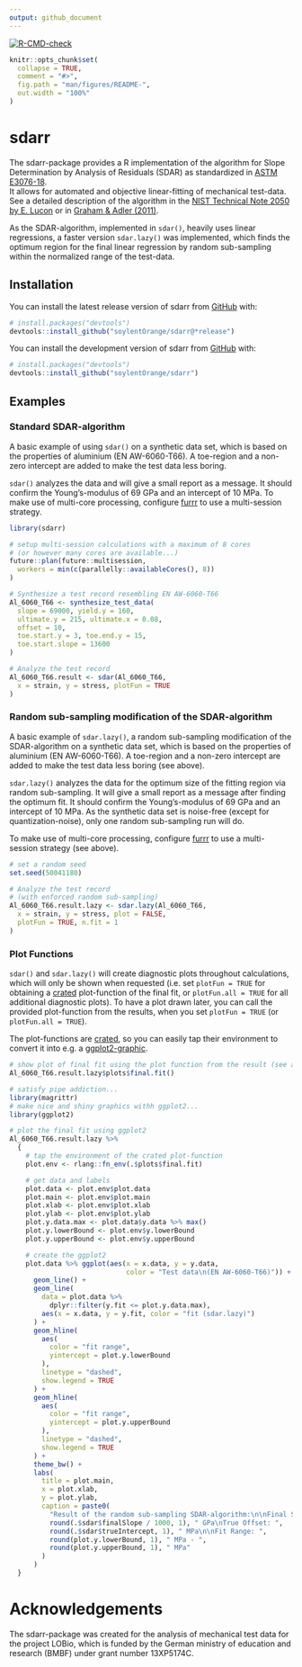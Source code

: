 ```yaml
---
output: github_document
---
```


<!-- badges: start -->
[![R-CMD-check](https://github.com/soylentOrange/sdarr/actions/workflows/R-CMD-check.yaml/badge.svg)](https://github.com/soylentOrange/sdarr/actions/workflows/R-CMD-check.yaml)
<!-- [![CRAN](http://www.r-pkg.org/badges/version/sdarr)](https://cran.r-project.org/package=sdarr) -->
<!-- badges: end -->

<!-- README.md is generated from README.Rmd. Please edit that file -->

```r
knitr::opts_chunk$set(
  collapse = TRUE,
  comment = "#>",
  fig.path = "man/figures/README-",
  out.width = "100%"
)
```

# sdarr

The sdarr-package provides a R implementation of the algorithm for Slope Determination by Analysis of Residuals (SDAR) as standardized in [ASTM E3076-18](https://doi.org/10.1520/E3076-18).  
It allows for automated and objective linear-fitting of mechanical test-data. See a detailed description of the algorithm in the [NIST Technical Note 2050 by E. Lucon](https://doi.org/10.6028/NIST.TN.2050) or in [Graham & Adler (2011)](https://doi.org/10.1520/JTE103038).  
  
As the SDAR-algorithm, implemented in `sdar()`, heavily uses linear regressions, a faster version `sdar.lazy()` was implemented, which finds the optimum region for the final linear regression by random sub-sampling within the normalized range of the test-data.
  
## Installation

You can install the latest release version of sdarr from [GitHub](https://github.com/) with:

``` r
# install.packages("devtools")
devtools::install_github("soylentOrange/sdarr@*release")
```

You can install the development version of sdarr from [GitHub](https://github.com/) with:

``` r
# install.packages("devtools")
devtools::install_github("soylentOrange/sdarr")
```

## Examples

### Standard SDAR-algorithm

A basic example of using `sdar()` on a synthetic data set, which is based on the properties of aluminium (EN AW-6060-T66).
A toe-region and a non-zero intercept are added to make the test data less boring.  
  
`sdar()` analyzes the data and will give a small report as a message.
It should confirm the Young's-modulus of 69 GPa and an intercept of 10 MPa.
To make use of multi-core processing, configure [furrr](https://furrr.futureverse.org/) to use a multi-session strategy.

```r
library(sdarr)

# setup multi-session calculations with a maximum of 8 cores
# (or however many cores are available...)
future::plan(future::multisession,
  workers = min(c(parallelly::availableCores(), 8))
)

# Synthesize a test record resembling EN AW-6060-T66
Al_6060_T66 <- synthesize_test_data(
  slope = 69000, yield.y = 160,
  ultimate.y = 215, ultimate.x = 0.08,
  offset = 10,
  toe.start.y = 3, toe.end.y = 15,
  toe.start.slope = 13600
)

# Analyze the test record
Al_6060_T66.result <- sdar(Al_6060_T66,
  x = strain, y = stress, plotFun = TRUE
)
```

### Random sub-sampling modification of the SDAR-algorithm

A basic example of `sdar.lazy()`, a random sub-sampling modification of the SDAR-algorithm on a synthetic data set, which is based on the properties of aluminium (EN AW-6060-T66).
A toe-region and a non-zero intercept are added to make the test data less boring (see above).  
  
`sdar.lazy()` analyzes the data for the optimum size of the fitting region via random sub-sampling. It will give a small report as a message after finding the optimum fit.
It should confirm the Young's-modulus of 69 GPa and an intercept of 10 MPa.
As the synthetic data set is noise-free (except for quantization-noise), only one random sub-sampling run will do.

To make use of multi-core processing, configure [furrr](https://furrr.futureverse.org/) to use a multi-session strategy (see above).

```r
# set a random seed
set.seed(50041180)

# Analyze the test record
# (with enforced random sub-sampling)
Al_6060_T66.result.lazy <- sdar.lazy(Al_6060_T66,
  x = strain, y = stress, plot = FALSE,
  plotFun = TRUE, n.fit = 1
)
```

### Plot Functions

`sdar()` and `sdar.lazy()` will create diagnostic plots throughout calculations, which will only be shown when requested (i.e. set `plotFun = TRUE` for obtaining a [crated](https://github.com/r-lib/carrier) plot-function of the final fit, or `plotFun.all = TRUE` for all additional diagnostic plots). To have a plot drawn later, you can call the provided plot-function from the results, when you set `plotFun = TRUE` (or `plotFun.all = TRUE`).  

The plot-functions are [crated](https://github.com/r-lib/carrier), so you can easily tap their environment to convert it into e.g. a [ggplot2-graphic](https://ggplot2.tidyverse.org/).

```r
# show plot of final fit using the plot function from the result (see above)
Al_6060_T66.result.lazy$plots$final.fit()
```

```r
# satisfy pipe addiction...
library(magrittr)
# make nice and shiny graphics withh ggplot2...
library(ggplot2)

# plot the final fit using ggplot2
Al_6060_T66.result.lazy %>%
  {
    # tap the environment of the crated plot-function
    plot.env <- rlang::fn_env(.$plots$final.fit)

    # get data and labels
    plot.data <- plot.env$plot.data
    plot.main <- plot.env$plot.main
    plot.xlab <- plot.env$plot.xlab
    plot.ylab <- plot.env$plot.ylab
    plot.y.data.max <- plot.data$y.data %>% max()
    plot.y.lowerBound <- plot.env$y.lowerBound
    plot.y.upperBound <- plot.env$y.upperBound

    # create the ggplot2
    plot.data %>% ggplot(aes(x = x.data, y = y.data,
                             color = "Test data\n(EN AW-6060-T66)")) +
      geom_line() +
      geom_line(
        data = plot.data %>%
          dplyr::filter(y.fit <= plot.y.data.max),
        aes(x = x.data, y = y.fit, color = "fit (sdar.lazy)")
      ) +
      geom_hline(
        aes(
          color = "fit range",
          yintercept = plot.y.lowerBound
        ),
        linetype = "dashed",
        show.legend = TRUE
      ) +
      geom_hline(
        aes(
          color = "fit range",
          yintercept = plot.y.upperBound
        ),
        linetype = "dashed",
        show.legend = TRUE
      ) +
      theme_bw() +
      labs(
        title = plot.main,
        x = plot.xlab,
        y = plot.ylab,
        caption = paste0(
          "Result of the random sub-sampling SDAR-algorithm:\n\nFinal Slope: ",
          round(.$sdar$finalSlope / 1000, 1), " GPa\nTrue Offset: ",
          round(.$sdar$trueIntercept, 1), " MPa\n\nFit Range: ",
          round(plot.y.lowerBound, 1), " MPa - ",
          round(plot.y.upperBound, 1), " MPa"
        )
      )
  }
```

# Acknowledgements

The sdarr-package was created for the analysis of mechanical test data for the project LOBio, which is funded by the German ministry of education and research (BMBF) under grant number 13XP5174C.
